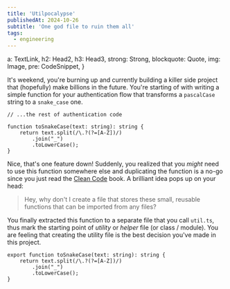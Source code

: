 ```yaml
---
title: 'Utilpocalypse'
publishedAt: 2024-10-26
subtitle: 'One god file to ruin them all'
tags:
  - engineering
---
```





  a: TextLink,
  h2: Head2,
  h3: Head3,
  strong: Strong,
  blockquote: Quote,
  img: Image,
  pre: CodeSnippet,
}

It's weekend, you're burning up and currently building a killer side project that (hopefully) make billions
in the future. You're starting of with writing a simple function for your authentication flow that transforms
a `pascalCase` string to a `snake_case` one.

```ts, title=auth.ts
// ...the rest of authentication code

function toSnakeCase(text: string): string {
	return text.split(/\.?(?=[A-Z])/)
		.join("_")
		.toLowerCase();
}
```

Nice, that's one feature down! Suddenly, you realized that you *might* need to use this function somewhere
else and duplicating the function is a no-go since you just read the [Clean Code](https://www.amazon.com/Clean-Code-Handbook-Software-Craftsmanship/dp/0132350882) book.
A brilliant idea pops up on your head:

> Hey, why don't I create a file that stores these small, reusable functions that can be imported from any files?

You finally extracted this function to a separate file that you call `util.ts`, thus mark the starting point of *utility* or
*helper* file (or class / module). You are feeling that creating the utility file is the best decision you've made in this project.

```ts, title=util.ts
export function toSnakeCase(text: string): string {
	return text.split(/\.?(?=[A-Z])/)
		.join("_")
		.toLowerCase();
}
```
